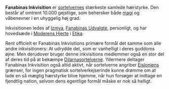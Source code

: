 {{title:Fanabinas Inkvisition}}
{{author:Laura Holmegaard}}
{{timestamp:2009-10-29T11:00:27Z}}
{{copyright:Fanabinas Inkvisition}}
'''Fanabinas Inkvisition''' er [[sortelver|sortelvernes]] stærkeste samlede hærstyrke. Den består af omtrent 10.000 gejstlige, som behersker både [[magi]] og våbenevner i en uhyggelig høj grad.

Inkvisitionen ledes af [[Izmya]], [[Fanabinas Udvalgte]], personligt, og har hovedsæde i [[Moderens Hjerte]] i [[Etika]].

Rent officielt er Fanabinas Inkvisitions primære formål det samme som alle andre inkvisitioners: At udrydde det, som er vanhelligt i deres guddoms øjne. Men derudover bruger denne inkvisitions medlemmer også en stor del af deres tid på at bekæmpe [[Dilarnasortelver|Dilarnasortelverne]]. Ydermere deltager Fanabinas Inkvisition også altid aktivt, når sortelverne angriber [[Eislonien|Eisloniens]] grænser, for ingen pragmatisk sortelverkejserinde kunne drømme om at lade en så mægtig hærstyrke blive hjemme, når hun forsøger at indtage en fjendtlig nation, selvom dens egentlige formål måske er nok så helligt.